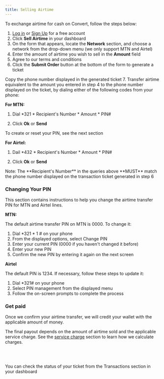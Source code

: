 ```yaml
---
title: Selling Airtime
---
```

To exchange airtime for cash on Convert, follow the steps below:

1. [Log in](https://convert.com.ng/login) or [Sign Up](https://convert.com.ng/signup) for a free account
2. Click **Sell Airtime** in your dashboard
3. On the form that appears, locate the **Network** section, and choose a network from the drop-down menu (we only support MTN and Airtel)
4. Enter the amount of airtime you wish to sell in the **Amount** field
5. Agree to our terms and conditions
6. Click the **Submit Order** button at the bottom of the form to generate a ticket
<Tip>
Copy the phone number displayed in the generated ticket
</Tip>
7. Transfer airtime equivalent to the amount you entered in step 4 to the phone number displayed on the ticket, by dialing either of the following codes from your phone:

**For MTN:**

1. Dial *321 * Recipient's Number * Amount * PIN#

2. Click **Ok** or **Send**

<Tip>
To create or reset your PIN, see the next section
</Tip>

**For Airtel:**

1. Dail *432 * Recipient's Number * Amount * PIN#

2. Click **Ok** or **Send**

<Info>
Note: The **Recipient's Number** in the queries above **MUST** match the phone number displayed on the transaction ticket generated in step 6
</Info>

### Changing Your PIN
This section contains instructions to help you change the airtime transfer PIN for MTN and Airtel lines.

**MTN:**

The default airtime transfer PIN on MTN is 0000. To change it:

1. Dial *321 * 1 # on your phone
2. From the displayed options, select Change PIN
3. Enter your current PIN (0000 if you haven't changed it before)
4. Enter your new PIN
5. Confirm the new PIN by entering it again on the next screen


**Airtel**

The default PIN is 1234. If necessary, follow these steps to update it:

1. Dial *321# on your phone
2. Select PIN management from the displayed menu
3. Follow the on-screen prompts to complete the process


### Get paid
Once we confirm your airtime transfer, we will credit your wallet with the applicable amount of money.

The final payout depends on the amount of airtime sold and the applicable service charge. See the [service charge](https://docs.convert.com.ng/guides/service-charge) section to learn how we calculate charges.

<br></br>

<Tip>
You can check the status of your ticket from the Transactions section in your dashboard
</Tip>